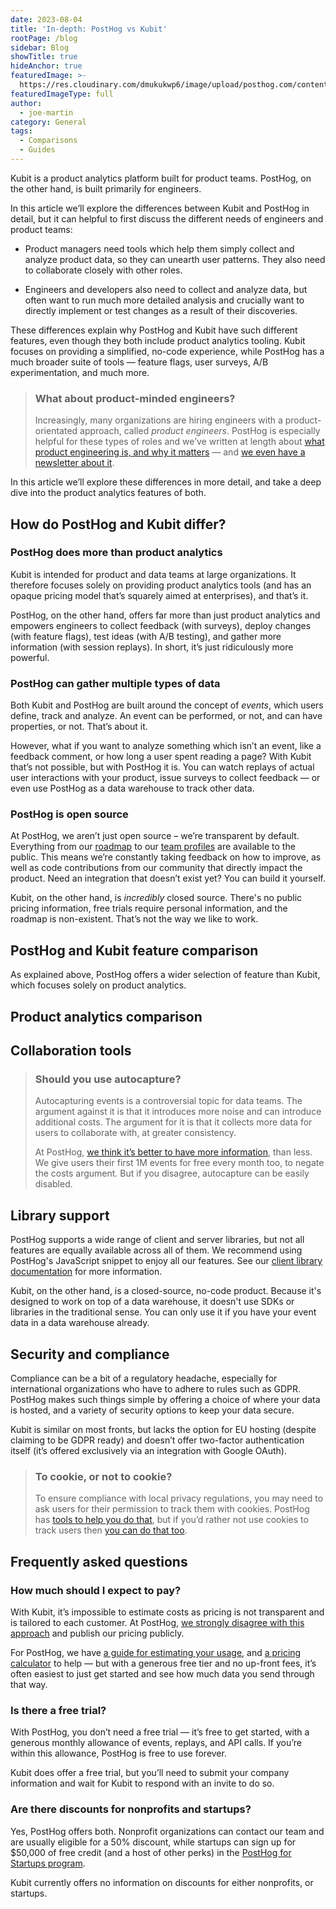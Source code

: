 ```yaml
---
date: 2023-08-04
title: 'In-depth: PostHog vs Kubit'
rootPage: /blog
sidebar: Blog
showTitle: true
hideAnchor: true
featuredImage: >-
  https://res.cloudinary.com/dmukukwp6/image/upload/posthog.com/contents/images/blog/posthog-vs-kubit/posthog-vs-kubit.jpg
featuredImageType: full
author:
  - joe-martin
category: General
tags:
  - Comparisons
  - Guides
---
```



Kubit is a product analytics platform built for product teams. PostHog, on the other hand, is built primarily for engineers. 

In this article we’ll explore the differences between Kubit and PostHog in detail, but it can helpful to first discuss the different needs of engineers and product teams:  

- Product managers need tools which help them simply collect and analyze product data, so they can unearth user patterns. They also need to collaborate closely with other roles.
 
- Engineers and developers also need to collect and analyze data, but often want to run much more detailed analysis and crucially want to directly implement or test changes as a result of their discoveries.

These differences explain why PostHog and Kubit have such different features, even though they both include product analytics tooling. Kubit focuses on providing a simplified, no-code experience, while PostHog has a much broader suite of tools — feature flags, user surveys, A/B experimentation, and much more. 

> ### What about product-minded engineers?
>
> Increasingly, many organizations are hiring engineers with a product-orientated approach, called _product engineers_. PostHog is especially helpful for these types of roles and we’ve written at length about [what product engineering is, and why it matters](/blog/what-is-a-product-engineer) — and [we even have a newsletter about it](/newsletter).

In this article we’ll explore these differences in more detail, and take a deep dive into the product analytics features of both. 

## How do PostHog and Kubit differ?

### PostHog does more than product analytics
Kubit is intended for product and data teams at large organizations. It therefore focuses solely on providing product analytics tools (and has an opaque pricing model that’s squarely aimed at enterprises), and that’s it.

PostHog, on the other hand, offers far more than just product analytics and empowers engineers to collect feedback (with surveys), deploy changes (with feature flags), test ideas (with A/B testing), and gather more information (with session replays). In short, it’s just ridiculously more powerful. 

### PostHog can gather multiple types of data
Both Kubit and PostHog are built around the concept of _events_, which users define, track and analyze. An event can be performed, or not, and can have properties, or not. That’s about it. 

However, what if you want to analyze something which isn’t an event, like a feedback comment, or how long a user spent reading a page? With Kubit that’s not possible, but with PostHog it is. You can watch replays of actual user interactions with your product, issue surveys to collect feedback — or even use PostHog as a data warehouse to track other data. 

### PostHog is open source 
At PostHog, we aren’t just open source – we’re transparent by default. Everything from our [roadmap](/roadmap) to our [team profiles](/team) are available to the public. This means we’re constantly taking feedback on how to improve, as well as code contributions from our community that directly impact the product. Need an integration that doesn’t exist yet? You can build it yourself. 

Kubit, on the other hand, is _incredibly_ closed source. There's no public pricing information, free trials require personal information, and the roadmap is non-existent. That’s not the way we like to work.  

## PostHog and Kubit feature comparison
As explained above, PostHog offers a wider selection of feature than Kubit, which focuses solely on product analytics.

<ComparisonTable column1="PostHog" column2="Kubit">
  <ComparisonRow column1={true} column2={true} feature="Product analytics" description="Track events and conversion; analyze user behavior" />
  <ComparisonRow column1={true} column2={false} feature="Session replays" description="Watch real users use your product; diagnose bugs" />
  <ComparisonRow column1={true} column2={false} feature="Feature flags" description="Roll out features safely; toggle features for cohorts or individuals" />
  <ComparisonRow column1={true} column2={false} feature="User surveys" description="Ask users for qualitative feedback and gather responses" />
  <ComparisonRow column1={true} column2={false} feature="Experiments" description="Test changes and analyze impact" />
  <ComparisonRow column1={true} column2={false} feature="Heatmaps" description="Track where users click" />
  <ComparisonRow column1={true} column2={false} feature="Event pipelines" description="Push and pull data to enrich customer profiles" />
  <ComparisonRow column1={true} column2={false} feature="Open source" description="Build your own apps and contribute code" />
</ComparisonTable>

## Product analytics comparison

<ComparisonTable column1="PostHog" column2="Kubit">
  <ComparisonRow column1={true} column2={true} feature="Funnel analysis" description="Track users through a sequence of events" />
  <ComparisonRow column1={true} column2={true} feature="Path analysis" description="Chart how users get from A to B" />
  <ComparisonRow column1={true} column2={true} feature="Retention analysis" description="Visualize which users stay, for how long" />
  <ComparisonRow column1={true} column2={false} feature="Lifecycle analysis" description="Understand who is dormant, churning, and thriving" />
  <ComparisonRow column1={true} column2={false} feature="Correlation analysis" description="Identify predictors and shared commonalities" />
  <ComparisonRow column1={true} column2={true} feature="Dashboards" description="Save insights into a shared workspace" />
  <ComparisonRow column1={true} column2={true} feature="Formulas" description="Calculate unique insights, with math" />
  <ComparisonRow column1={true} column2={false} feature="SQL access" description="Use code to directly query the data" />
  <ComparisonRow column1={true} column2={false} feature="Group analytics" description="Gather individual users into larger organizations" />
  <ComparisonRow column1={false} column2={true} feature="Predictive analytics" description="Extrapolate from now, into the future" />
</ComparisonTable>

## Collaboration tools 

<ComparisonTable column1="PostHog" column2="Kubit">
  <ComparisonRow column1={true} column2={true} feature="User permissions" description="Control user roles and levels of access" />
  <ComparisonRow column1={true} column2={true} feature="Notebooks" description="A built-in scratch pad for making notes, and more" />
  <ComparisonRow column1={true} column2={true} feature="Public insights" description="Make insights available without login" />
  <ComparisonRow column1={true} column2={false} feature="Public dashboards" description="Make dashboards available without login" />
  <ComparisonRow column1={true} column2={true} feature="Export dashboards" description="Export dashboards as reports" />
  <ComparisonRow column1={true} column2={false} feature="Dashboard subscriptions" description="Receive regular alerts about new data" />
  <ComparisonRow column1={true} column2={false} feature="Embeddable dashboards" description="Embed dashboards in other pages" />
  <ComparisonRow column1={true} column2={false} feature="Slack integration" description="Receive notifications about new data" />
  <ComparisonRow column1={true} column2={false} feature="Discord integration" description="Receive notifications about new data" />
  <ComparisonRow column1={true} column2={false} feature="MS Teams integration" description="Receive notifications about new data" />
  <ComparisonRow column1={true} column2={true} feature="Data management suite" description="Categorize and define a list of events and properties" />
</ComparisonTable>

> ### Should you use autocapture?
> 
> Autocapturing events is a controversial topic for data teams. The argument against it is that it introduces more noise and can introduce additional costs. The argument for it is that it collects more data for users to collaborate with, at greater consistency. 
>
> At PostHog, [we think it’s better to have more information](/blog/is-autocapture-still-bad), than less. We give users their first 1M events for free every month too, to negate the costs argument. But if you disagree, autocapture can be easily disabled. 

## Library support
PostHog supports a wide range of client and server libraries, but not all features are equally available across all of them. We recommend using PostHog's JavaScript snippet to enjoy all our features. See our [client library documentation](/docs/getting-started/install?tab=snippet) for more information.

Kubit, on the other hand, is a closed-source, no-code product. Because it's designed to work on top of a data warehouse, it doesn't use SDKs or libraries in the traditional sense. You can only use it if you have your event data in a data warehouse already.

<ComparisonTable column1="PostHog" column2="Kubit">
  <ComparisonRow column1={true} column2={false} feature="JavaScript" />
  <ComparisonRow column1={true} column2={false} feature="React Native" />
  <ComparisonRow column1={true} column2={false} feature="React" />
  <ComparisonRow column1={true} column2={false} feature="Flutter" />
  <ComparisonRow column1={true} column2={false} feature="iOS" />
  <ComparisonRow column1={true} column2={false} feature="Android" />
  <ComparisonRow column1={true} column2={false} feature="Ruby" />
</ComparisonTable>


## Security and compliance

Compliance can be a bit of a regulatory headache, especially for international organizations who have to adhere to rules such as GDPR. PostHog makes such things simple by offering a choice of where your data is hosted, and a variety of security options to keep your data secure. 

Kubit is similar on most fronts, but lacks the option for EU hosting (despite claiming to be GDPR ready) and doesn’t offer two-factor authentication itself (it’s offered exclusively via an integration with Google OAuth).

<ComparisonTable column1="PostHog" column2="Kubit">
  <ComparisonRow column1={true} column2={true} feature="GDPR ready" />
  <ComparisonRow column1={true} column2={false} feature="Data anonymization" />
  <ComparisonRow column1={true} column2={false} feature="Cookie-less tracking option" />
  <ComparisonRow column1={true} column2={true} feature="SOC 2 certified" />
  <ComparisonRow column1={true} column2={true} feature="SAML/SSO available" />
  <ComparisonRow column1={true} column2={false} feature="2FA available" />
</ComparisonTable>

> ### To cookie, or not to cookie?
> To ensure compliance with local privacy regulations, you may need to ask users for their permission to track them with cookies. PostHog has [tools to help you do that](/tutorials/react-cookie-banner), but if you’d rather not use cookies to track users then [you can do that too](/tutorials/cookieless-tracking). 

## Frequently asked questions

### How much should I expect to pay?

With Kubit, it’s impossible to estimate costs as pricing is not transparent and is tailored to each customer. At PostHog, [we strongly disagree with this approach](/blog/transparent-enterprise-pricing) and publish our pricing publicly.

For PostHog, we have [a guide for estimating your usage](/docs/billing/estimating-usage-costs), and [a pricing calculator](/pricing) to help — but with a generous free tier and no up-front fees, it’s often easiest to just get started and see how much data you send through that way. 

### Is there a free trial?

With PostHog, you don’t need a free trial — it’s free to get started, with a generous monthly allowance of events, replays, and API calls. If you’re within this allowance, PostHog is free to use forever. 

Kubit does offer a free trial, but you’ll need to submit your company information and wait for Kubit to respond with an invite to do so. 

### Are there discounts for nonprofits and startups?

Yes, PostHog offers both. Nonprofit organizations can contact our team and are usually eligible for a 50% discount, while startups can sign up for $50,000 of free credit (and a host of other perks) in the [PostHog for Startups program](/startups). 

Kubit currently offers no information on discounts for either nonprofits, or startups. 

<ArrayCTA/>
